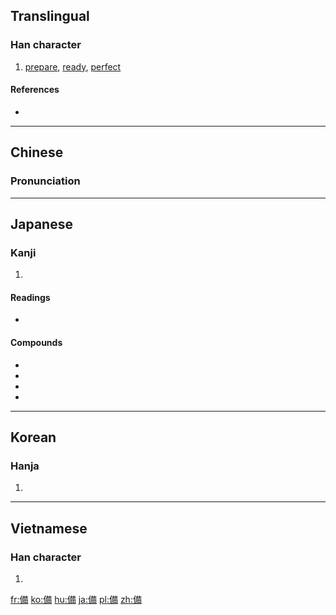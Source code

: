 {{also|备|僃}}
==Translingual==

===Han character===
{{Han char|rn=9|rad=人|as=10|sn=12|four=2422<sub>7</sub>|canj=人廿竹月 (OTHB)|ids=⿰[[亻]][[𤰇]]}}

# [[prepare]], [[ready]], [[perfect]]

====References====
* {{Han ref|kx=0113.210|dkj=00967|dj=0241.110|hdz=10200.080|uh=5099|ud=20633|bh=B3C6|bd=46022}}

----

==Chinese==
{{zh-forms|s=备}}

===Pronunciation===
{{zh-pron
|m=bèi
|c=bei6
|mc=y
|oc=y
|ma=
|cat=v
}}

----

==Japanese==

===Kanji===
{{ja-kanji|grade=5|rs=人10}}

# {{defn|lang=ja|sort=人10}}

====Readings====
* {{ja-readings|kanon=[[ひ]] (hi)|goon=[[び]] (bi)|kun=[[そなえる]] (sonaeru), [[そなわる]] (sonawaru), [[そなえ]] (sonae)|nanori=[[そなう]] (sonau), [[そなわる]] (sonawaru), [[たる]] (taru), [[とも]] (tomo), [[なが]] (naga), [[なり]] (nari), [[のぶ]] (nobu), [[まさ]] (masa), [[みつ]] (mitsu), [[みな]] (mina), [[よ]] (yo), [[よし]] (yoshi), [[より]] (yori)}}

====Compounds====
* {{ja-r|備蓄|びちく|gloss=emergency stores}}
* {{ja-r|備品|びひん|gloss=fixtures}}
* {{ja-r|準備|じゅんび|gloss=preparation}}
* {{ja-r|装備|そうび|gloss=equipment}}

----

==Korean==

===Hanja===
{{ko-hanja|hangeul=비|rv=bi|mr=pi}}

# {{defn|lang=ko|sort=人10}}

----

==Vietnamese==

===Han character===
{{vi-hantu|[[bị]], [[bẹ]], [[bợ]], [[vựa]]|rs=人10}}

# {{defn|lang=vi|sort=人10}}

[[fr:備]]
[[ko:備]]
[[hu:備]]
[[ja:備]]
[[pl:備]]
[[zh:備]]